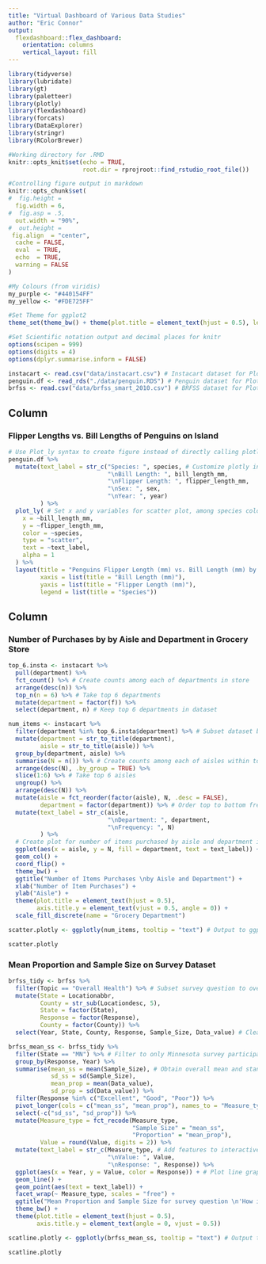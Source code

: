 ```yaml
---
title: "Virtual Dashboard of Various Data Studies"
author: "Eric Connor"
output: 
  flexdashboard::flex_dashboard:
    orientation: columns
    vertical_layout: fill
---
```


```r
library(tidyverse)
library(lubridate)
library(gt)
library(paletteer)
library(plotly)
library(flexdashboard)
library(forcats)
library(DataExplorer)
library(stringr)
library(RColorBrewer)

#Working directory for .RMD
knitr::opts_knit$set(echo = TRUE,
                     root.dir = rprojroot::find_rstudio_root_file())

#Controlling figure output in markdown
knitr::opts_chunk$set(
#  fig.height =   
  fig.width = 6,
#  fig.asp = .5,
  out.width = "90%",
#  out.height = 
 fig.align  = "center",
  cache = FALSE,
  eval  = TRUE,
  echo  = TRUE,
  warning = FALSE
)

#My Colours (from viridis)
my_purple <- "#440154FF"
my_yellow <- "#FDE725FF"

#Set Theme for ggplot2
theme_set(theme_bw() + theme(plot.title = element_text(hjust = 0.5), legend.position = "bottom"))

#Set Scientific notation output and decimal places for knitr
options(scipen = 999)
options(digits = 4)
options(dplyr.summarise.inform = FALSE)

```

```r

instacart <- read.csv("data/instacart.csv") # Instacart dataset for Plot B
penguin.df <- read_rds("./data/penguin.RDS") # Penguin dataset for Plot A
brfss <- read.csv("data/brfss_smart_2010.csv") # BRFSS dataset for Plot C

```

Column {data-width=550}
-----------------------------------------------------------------------

### Flipper Lengths vs. Bill Lengths of Penguins on Island

```r

# Use Plot_ly syntax to create figure instead of directly calling plotly function
penguin.df %>%
  mutate(text_label = str_c("Species: ", species, # Customize plotly interactive appearance
                            "\nBill Length: ", bill_length_mm,
                            "\nFlipper Length: ", flipper_length_mm,
                            "\nSex: ", sex,
                            "\nYear: ", year)
         ) %>%
  plot_ly( # Set x and y variables for scatter plot, among species color
    x = ~bill_length_mm,
    y = ~flipper_length_mm,
    color = ~species,
    type = "scatter",
    text = ~text_label, 
    alpha = 1
  ) %>%
  layout(title = "Penguins Flipper Length (mm) vs. Bill Length (mm) by Species", # Customize plot features
         xaxis = list(title = "Bill Length (mm)"),
         yaxis = list(title = "Flipper Length (mm)"),
         legend = list(title = "Species"))

```

Column {data-width=450}
-----------------------------------------------------------------------

### Number of Purchases by by Aisle and Department in Grocery Store

```r

top_6.insta <- instacart %>%
  pull(department) %>%
  fct_count() %>% # Create counts among each of departments in store
  arrange(desc(n)) %>%
  top_n(n = 6) %>% # Take top 6 departments
  mutate(department = factor(f)) %>%
  select(department, n) # Keep top 6 departments in dataset

num_items <- instacart %>%
  filter(department %in% top_6.insta$department) %>% # Subset dataset based on top 6 departments from above
  mutate(department = str_to_title(department),
         aisle = str_to_title(aisle)) %>%
  group_by(department, aisle) %>%
  summarise(N = n()) %>% # Create counts among each of aisles within top 6 departments
  arrange(desc(N), .by_group = TRUE) %>%
  slice(1:6) %>% # Take top 6 aisles
  ungroup() %>%
  arrange(desc(N)) %>%
  mutate(aisle = fct_reorder(factor(aisle), N, .desc = FALSE),
         department = factor(department)) %>% # Order top to bottom frequency of aisles in each department
  mutate(text_label = str_c(aisle, 
                            "\nDepartment: ", department,
                            "\nFrequency: ", N)
         ) %>%
  # Create plot for number of items purchased by aisle and department in order of aisles, color coded by department
  ggplot(aes(x = aisle, y = N, fill = department, text = text_label)) +
  geom_col() +
  coord_flip() +
  theme_bw() + 
  ggtitle("Number of Items Purchases \nby Aisle and Department") +
  xlab("Number of Item Purchases") +
  ylab("Aisle") + 
  theme(plot.title = element_text(hjust = 0.5),
        axis.title.y = element_text(vjust = 0.5, angle = 0)) +
  scale_fill_discrete(name = "Grocery Department")

scatter.plotly <- ggplotly(num_items, tooltip = "text") # Output to ggplotly object

scatter.plotly

```

### Mean Proportion and Sample Size on Survey Dataset

```r

brfss_tidy <- brfss %>%
  filter(Topic == "Overall Health") %>% # Subset survey question to overall health question
  mutate(State = Locationabbr,
         County = str_sub(Locationdesc, 5),
         State = factor(State),
         Response = factor(Response),
         County = factor(County)) %>%
  select(Year, State, County, Response, Sample_Size, Data_value) # Clean dataset by subsetting the data viewed

brfss_mean_ss <- brfss_tidy %>%
  filter(State == "MN") %>% # Filter to only Minnesota survey participants
  group_by(Response, Year) %>%
  summarise(mean_ss = mean(Sample_Size), # Obtain overall mean and standard deviation of sample size and proportion among MN participants
            sd_ss = sd(Sample_Size),
            mean_prop = mean(Data_value),
            sd_prop = sd(Data_value)) %>%
  filter(Response %in% c("Excellent", "Good", "Poor")) %>%
  pivot_longer(cols = c("mean_ss", "mean_prop"), names_to = "Measure_type", values_to = "Value") %>% # Get dataset into long format
  select(-c("sd_ss", "sd_prop")) %>%
  mutate(Measure_type = fct_recode(Measure_type,
                                   "Sample Size" = "mean_ss",
                                   "Proportion" = "mean_prop"),
         Value = round(Value, digits = 2)) %>%
  mutate(text_label = str_c(Measure_type, # Add features to interactive ggplotly format
                            "\nValue: ", Value,
                            "\nResponse: ", Response)) %>%
  ggplot(aes(x = Year, y = Value, color = Response)) + # Plot line graph and points for each year of sample size and proportion
  geom_line() +
  geom_point(aes(text = text_label)) +
  facet_wrap(~ Measure_type, scales = "free") +
  ggtitle("Mean Proportion and Sample Size for survey question \n'How is your general health' response from 2002 and 2010 in Minnesota counties") + 
  theme_bw() +
  theme(plot.title = element_text(hjust = 0.5),
        axis.title.y = element_text(angle = 0, vjust = 0.5))

scatline.plotly <- ggplotly(brfss_mean_ss, tooltip = "text") # Output to ggplotly object

scatline.plotly

```
